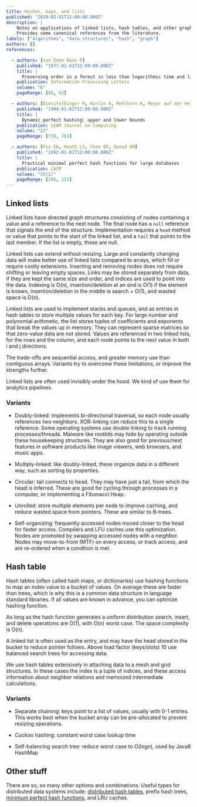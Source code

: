 ```yaml
---
title: Hashes, maps, and lists
published: "2020-02-01T12:00:00.000Z"
description: |
    Notes on applications of linked lists, hash tables, and other graph structures.
    Provides some canonical references from the literature.
labels: ["algorithms", "data structures", "hash", "graph"]
authors: []
references:

  - authors: [van Emde Boas P]
    published: "1977-01-01T12:00:00.000Z"
    title: |
      Preserving order in a forest in less than logarithmic time and linear space
    publication: Information Processing Letters
    volume: "6"
    pageRange: [80, 82]

  - authors: [Dietzfelbinger M, Karlin A, Mehlhorn K, Meyer auf der Heide F, Rohnert H, Tarjan RE]
    published: "1994-01-01T12:00:00.000Z"
    title: |
      Dynamic perfect hashing: upper and lower bounds
    publication: SIAM Journal on Computing
    volume: "23"
    pageRange: [738, 761]

  - authors: [Fox EA, Heath LS, Chen QF, Daoud AM]
    published: "1992-01-01T12:00:00.000Z"
    title: |
      Practical minimal perfect hash functions for large databases
    publication: CACM
    volume: "35(1)"
    pageRange: [105, 121]
---
```



## Linked lists

Linked lists have directed graph structures consisting of nodes containing a value and a reference to the next node. The final node has a `null` reference that signals the end of the structure. Implementation requires a `head` method or value that points to the start of the linked list, and a `tail` that points to the last member. If the list is empty, these are null. 

Linked lists can extend without resizing. Large and constantly changing data will make better use of linked lists compared to arrays, which fill or require costly extensions. Inserting and removing nodes does not require shifting or leaving empty spaces. Links may be stored separately from data, if they are kept the same size and order, and indices are used to point into the data. Indexing is O(n), insertion/deletion at an end is O(1) if the element is known, insertion/deletion in the middle is search + O(1), and wasted space is O(n). 

Linked lists are used to implement stacks and queues, and as entries in hash tables to store multiple values for each key.  For large number and polynomial arithmetic, the list stores tuples of coefficients and exponents that break the values up in memory. They can represent sparse matrices so that zero-value data are not stored. Values are referenced in two linked lists, for the rows and the column, and each node points to the next value in both i and j directions. 

The trade-offs are sequential access, and greater memory use than contiguous arrays. Variants try to overcome these limitations, or improve the strengths further.

Linked lists are often used invisibly under the hood. We kind of use them for analytics pipelines. 

### Variants

* Doubly-linked: implements bi-directional traversal, so each node usually references two neighbors. XOR-linking can reduce this to a single reference. Some operating systems use double linking to track running processes/threads. Malware like rootkits may hide by operating outside these housekeeping structures. They are also good for previous/next features in software products like image viewers, web browsers, and music apps. 

* Multiply-linked: like doubly-linked, these organize data in a different way, such as sorting by properties. 

* Circular: tail connects to head. They may have just a tail, from which the head is inferred. These are good for cycling through processes in a computer, or implementing a Fibonacci Heap. 

* Unrolled: store multiple elements per node to improve caching, and reduce wasted space from pointers. These are similar to B-trees. 

* Self-organizing: frequently accessed nodes moved closer to the head for faster access. Compilers and LFU caches use this optimization. Nodes are promoted by swapping accessed nodes with a neighbor. Nodes may move-to-front (MTF) on every access, or track access, and are re-ordered when a condition is met. 


## Hash table

Hash tables (often called hash maps, or dictionaries) use hashing functions to map an index value to a bucket of values. On average these are faster than trees, which is why this is a common data structure in language standard libraries. If all values are known in advance, you can optimize hashing function.

As long as the hash function generates a uniform distribution search, insert, and delete operations are O(1), with O(n) worst case. The space complexity is O(n).

A linked list is often used as the entry, and may have the head stored in the bucket to reduce pointer follows. Above load factor (keys/slots) 10 use balanced search trees for accessing data.

We use hash tables extensively in attaching data to a mesh and grid structures. In these cases the index is a tuple of indices, and these access information about neighbor relations and memoized intermediate calculations.


### Variants

* Separate chaining: keys point to a list of values, usually with 0-1 entries. This works best when the bucket array can be pre-allocated to prevent resizing operations. 

* Cuckoo hashing: constant worst case lookup time

* Self-balancing search tree: reduce worst case to O(logn), used by Java8 HashMap


## Other stuff

There are so, so many other options and combinations. Useful types for distributed data systems include: [distributed hash tables](https://blog.keep.network/distributed-hash-tables-49721094403d), prefix hash trees, [minimum perfect hash functions](http://iswsa.acm.org/mphf/index.html), and LRU caches. 
